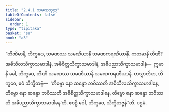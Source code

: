 ```yaml
---
title: "2.4.1 သမဏသုတ္တ"
tableOfContents: false
sidebar:
  order: 1
type: "tipitaka"
basket: "su"
book: "a3"
---
```



<DynamicBreadcrumb />

<Division number="82" book="a3">

<Paragraph number="725" book="a3">
“တီဏိမာနိ, ဘိက္ခဝေ, သမဏဿ သမဏိယာနိ သမဏကရဏီယာနိ. ကတမာနိ တီဏိ? အဓိသီလသိက္ခာသမာဒါနံ, အဓိစိတ္တသိက္ခာသမာဒါနံ, အဓိပညာသိက္ခာသမာဒါနံ—  ဣမာနိ ခေါ, ဘိက္ခဝေ, တီဏိ သမဏဿ သမဏိယာနိ သမဏကရဏီယာနိ.
</Paragraph>

<Paragraph number="726" book="a3">
တသ္မာတိဟ, ဘိက္ခဝေ, ဧဝံ သိက္ခိတဗ္ဗံ—  ‘တိဗ္ဗော နော ဆန္ဒော ဘဝိဿတိ အဓိသီလသိက္ခာသမာဒါနေ, တိဗ္ဗော နော ဆန္ဒော ဘဝိဿတိ အဓိစိတ္တသိက္ခာသမာဒါနေ, တိဗ္ဗော နော ဆန္ဒော ဘဝိဿတိ အဓိပညာသိက္ခာသမာဒါနေ’တိ. ဧဝဉှိ ဝေါ, ဘိက္ခဝေ, သိက္ခိတဗ္ဗန်”တိ.

</Paragraph>
</Division>

<Paragraph number="727" type="center" book="a3">
ပဌမံ.
</Paragraph>